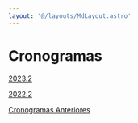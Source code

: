 ```yaml
---
layout: '@/layouts/MdLayout.astro'
---
```






Cronogramas
===========








[2023.2](/cpt/documentos/tcc/cronogramas/2023)


[2022.2](/cpt/documentos/tcc/cronogramas/copy_of_cronograma)


[Cronogramas Anteriores](/cpt/documentos/tcc/cronogramas/cronogramas-anteriores)









